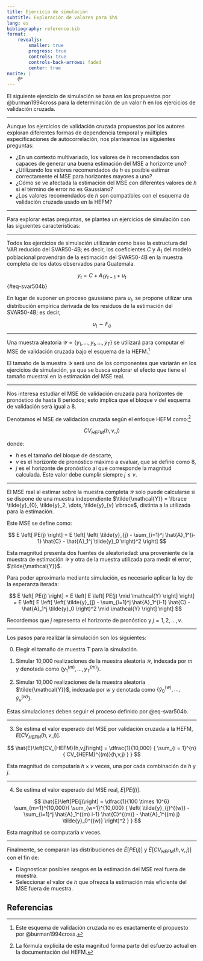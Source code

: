 ```yaml
---
title: Ejercicio de simulación
subtitle: Exploración de valores para $h$
lang: es
bibliography: reference.bib
format: 
    revealjs: 
        smaller: true
        progress: true
        controls: true
        controls-back-arrows: faded
        center: true
nocite: |
    @*
---
```


El siguiente ejercicio de simulación se basa en los propuestos por @burman1994cross para la determinación de un valor $h$ en los ejercicios de validación cruzada. 

---
 
Aunque los ejercicios de validación cruzada propuestos por los autores exploran diferentes formas de dependencia temporal y múltiples especificaciones de autocorrelación, nos planteamos las siguientes preguntas:

- ¿En un contexto multivariado, los valores de $h$ recomendados son capaces de generar una buena estimación del MSE a horizonte uno?
- ¿Utilizando los valores recomendados de $h$ es posible estimar correctamente el MSE para horizontes mayores a uno?
- ¿Cómo se ve afectada la estimación del MSE con diferentes valores de $h$ si el término de error no es Gaussiano?
- ¿Los valores recomendados de $h$ son compatibles con el esquema de validación cruzada usado en la HEFM?

---

Para explorar estas preguntas, se plantea un ejercicios de simulación con las siguientes características:

---

Todos los ejercicios de simulación utilizarán como base la estructura del VAR reducido del SVAR50-4B; es decir, los coeficientes $C$ y $A_1$ del modelo poblacional provendrán de la estimación del SVAR50-4B en la muestra completa de los datos observados para Guatemala.

$$
y_t = C + A_1 y_{t-1} + u_t
$${#eq-svar504b}

En lugar de suponer un proceso gaussiano para $u_t$, se propone utilizar una distribución empírica derivada de los residuos de la estimación del SVAR50-4B; es decir,

$$
u_t \sim F_{\hat{u}}
$$

---

Una muestra aleatoria $\mathcal{Y} = \lbrace y_1, \dots, y_t, \dots, y_T \rbrace$ se utilizará para computar el MSE de validación cruzada bajo el esquema de la HEFM.^[Este esquema de validación cruzada no es exactamente el propuesto por @burman1994cross.]

El tamaño de la muestra $\mathcal{Y}$ será uno de los componentes que variarán en los ejercicios de simulación, ya que se busca explorar el efecto que tiene el tamaño muestral en la estimación del MSE real.

---

Nos interesa estudiar el MSE de validación cruzada para horizontes de pronóstico de hasta 8 periodos; esto implica que el bloque $v$ del esquema de validación será igual a 8.

Denotamos el MSE de validación cruzada según el enfoque HEFM como:^[La fórmula explícita de esta magnitud forma parte del esfuerzo actual en la documentación del HEFM.]

$$
CV_{HEFM}(h,v,j)
$$

donde:

- $h$ es el tamaño del bloque de descarte,  
- $v$ es el horizonte de pronóstico máximo a evaluar, que se define como 8,  
- $j$ es el horizonte de pronóstico al que corresponde la magnitud calculada. Este valor debe cumplir siempre $j \leq v$.

---

El MSE real al estimar sobre la muestra completa $\mathcal{Y}$ solo puede calcularse si se dispone de una muestra independiente $\tilde{\mathcal{Y}} = \lbrace \tilde{y}_{0}, \tilde{y}_2, \dots, \tilde{y}_{v} \rbrace$, distinta a la utilizada para la estimación.

Este MSE se define como:

$$
E \left[ PE(j) \right] = E \left[ 
    \left( 
        \tilde{y}_{j} 
        - \sum_{i=1}^j \hat{A}_1^{i-1} \hat{C} - \hat{A}_1^j \tilde{y}_0
    \right)^2
\right]
$$

Esta magnitud presenta dos fuentes de aleatoriedad: una proveniente de la muestra de estimación $\mathcal{Y}$ y otra de la muestra utilizada para medir el error, $\tilde{\mathcal{Y}}$.

Para poder aproximarla mediante simulación, es necesario aplicar la ley de la esperanza iterada:

$$
E \left[ PE(j) \right] 
=
E \left[ 
    E \left[
        PE(j) \mid \mathcal{Y}
    \right]
\right]
= 
E \left[ 
    E \left[
        \left( 
            \tilde{y}_{j} 
            - \sum_{i=1}^j \hat{A}_1^{i-1} \hat{C} - \hat{A}_1^j \tilde{y}_0
        \right)^2
        \mid
        \mathcal{Y}
    \right]
\right]
$$

Recordemos que $j$ representa el horizonte de pronóstico y $j = 1, 2, \dots, v$.

---

Los pasos para realizar la simulación son los siguientes:

0. Elegir el tamaño de muestra $T$ para la simulación.

1. Simular 10,000 realizaciones de la muestra aleatoria $\mathcal{Y}$, indexada por $m$ y denotada como $\lbrace y_1^{(m)}, \dots, y_T^{(m)} \rbrace$.

2. Simular 10,000 realizaciones de la muestra aleatoria $\tilde{\mathcal{Y}}$, indexada por $w$ y denotada como $\lbrace \tilde{y}_{0}^{(w)}, \dots, \tilde{y}_{v}^{(w)} \rbrace$.

Estas simulaciones deben seguir el proceso definido por @eq-svar504b.

---

3. Se estima el valor esperado del MSE por validación cruzada a la HEFM, $E\left[CV_{HEFM}(h,v,j)\right]$.

$$
\hat{E}\left[CV_{HEFM}(h,v,j)\right] 
=
\dfrac{1}{10,000} {
    \sum_{i = 1}^{n} {
        CV_{HEFM}^{(m)}(h,v,j)
    }
}
$$

Esta magnitud de computaría $h \times v$ veces, una por cada combinación de $h$ y $j$.

---

4. Se estima el valor esperado del MSE real, $E\left[PE(j)\right]$.

$$
\hat{E}\left[PE(j)\right]
=
\dfrac{1}{100 \times 10^6} \sum_{m=1}^{10,000}{ 
    \sum_{w=1}^{10,000} {
        \left( 
            \tilde{y}_{j}^{(w)} 
            - \sum_{i=1}^j \hat{A}_1^{(m) i-1} \hat{C}^{(m)} - \hat{A}_1^{(m) j} \tilde{y}_0^{(w)}
        \right)^2
    }
}
$$

Esta magnitud se computaría $v$ veces.

---

Finalmente, se comparan las distribuciones de $\hat{E}\left[PE(j)\right]$ y $\hat{E}\left[CV_{HEFM}(h,v,j)\right]$ con el fin de:

- Diagnosticar posibles sesgos en la estimación del MSE real fuera de muestra.  
- Seleccionar el valor de $h$ que ofrezca la estimación más eficiente del MSE fuera de muestra.

## Referencias

::: {#ref}
:::